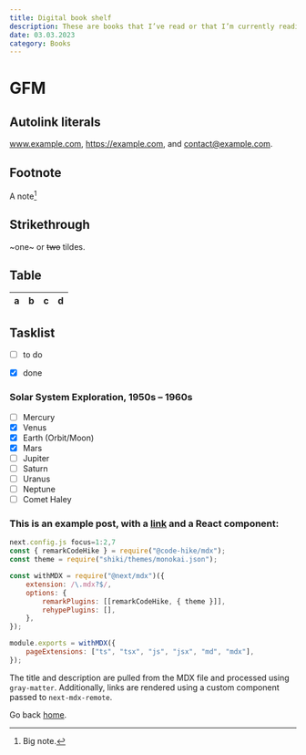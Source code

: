 ```yaml
---
title: Digital book shelf
description: These are books that I’ve read or that I’m currently reading. – these aren’t necessarily recommendations.
date: 03.03.2023
category: Books
---
```


# GFM

## Autolink literals

www.example.com, https://example.com, and contact@example.com.

## Footnote

A note[^1]

[^1]: Big note.

## Strikethrough

~one~ or ~~two~~ tildes.

## Table

| a | b  |  c |  d  |
| - | :- | -: | :-: |

## Tasklist

* [ ] to do
* [x] done


### Solar System Exploration, 1950s – 1960s

- [ ] Mercury
- [x] Venus
- [x] Earth (Orbit/Moon)
- [x] Mars
- [ ] Jupiter
- [ ] Saturn
- [ ] Uranus
- [ ] Neptune
- [ ] Comet Haley

### This is an example post, with a [link](https://nextjs.org) and a React component:


```javascript
next.config.js focus=1:2,7
const { remarkCodeHike } = require("@code-hike/mdx");
const theme = require("shiki/themes/monokai.json");

const withMDX = require("@next/mdx")({
    extension: /\.mdx?$/,
    options: {
        remarkPlugins: [[remarkCodeHike, { theme }]],
        rehypePlugins: [],
    },
});

module.exports = withMDX({
    pageExtensions: ["ts", "tsx", "js", "jsx", "md", "mdx"],
});
```

The title and description are pulled from the MDX file and processed using `gray-matter`. Additionally, links are rendered using a custom component passed to `next-mdx-remote`.

Go back [home](/).
